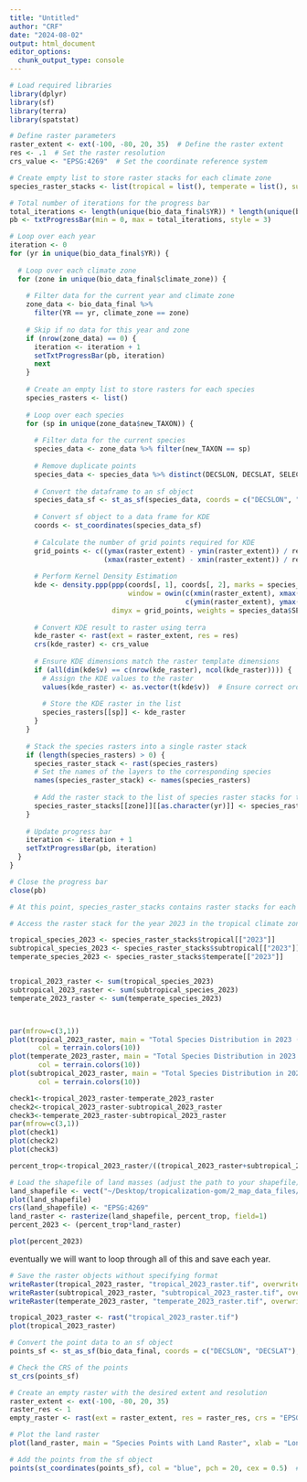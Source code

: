 ```yaml
---
title: "Untitled"
author: "CRF"
date: "2024-08-02"
output: html_document
editor_options: 
  chunk_output_type: console
---
```


```r
# Load required libraries
library(dplyr)
library(sf)
library(terra)
library(spatstat)

# Define raster parameters
raster_extent <- ext(-100, -80, 20, 35)  # Define the raster extent
res <- .1  # Set the raster resolution
crs_value <- "EPSG:4269"  # Set the coordinate reference system

# Create empty list to store raster stacks for each climate zone
species_raster_stacks <- list(tropical = list(), temperate = list(), subtropical = list())

# Total number of iterations for the progress bar
total_iterations <- length(unique(bio_data_final$YR)) * length(unique(bio_data_final$climate_zone))
pb <- txtProgressBar(min = 0, max = total_iterations, style = 3)

# Loop over each year
iteration <- 0
for (yr in unique(bio_data_final$YR)) {
  
  # Loop over each climate zone
  for (zone in unique(bio_data_final$climate_zone)) {
    
    # Filter data for the current year and climate zone
    zone_data <- bio_data_final %>% 
      filter(YR == yr, climate_zone == zone)
    
    # Skip if no data for this year and zone
    if (nrow(zone_data) == 0) {
      iteration <- iteration + 1
      setTxtProgressBar(pb, iteration)
      next  
    }
    
    # Create an empty list to store rasters for each species
    species_rasters <- list()
    
    # Loop over each species
    for (sp in unique(zone_data$new_TAXON)) {
      
      # Filter data for the current species
      species_data <- zone_data %>% filter(new_TAXON == sp)
      
      # Remove duplicate points
      species_data <- species_data %>% distinct(DECSLON, DECSLAT, SELECT_BGS)
      
      # Convert the dataframe to an sf object
      species_data_sf <- st_as_sf(species_data, coords = c("DECSLON", "DECSLAT"), crs = crs_value)
      
      # Convert sf object to a data frame for KDE
      coords <- st_coordinates(species_data_sf)
      
      # Calculate the number of grid points required for KDE
      grid_points <- c((ymax(raster_extent) - ymin(raster_extent)) / res, 
                       (xmax(raster_extent) - xmin(raster_extent)) / res)
      
      # Perform Kernel Density Estimation
      kde <- density.ppp(ppp(coords[, 1], coords[, 2], marks = species_data$SELECT_BGS, 
                             window = owin(c(xmin(raster_extent), xmax(raster_extent)), 
                                           c(ymin(raster_extent), ymax(raster_extent)))), 
                         dimyx = grid_points, weights = species_data$SELECT_BGS)
      
      # Convert KDE result to raster using terra
      kde_raster <- rast(ext = raster_extent, res = res)
      crs(kde_raster) <- crs_value
      
      # Ensure KDE dimensions match the raster template dimensions
      if (all(dim(kde$v) == c(nrow(kde_raster), ncol(kde_raster)))) {
        # Assign the KDE values to the raster
        values(kde_raster) <- as.vector(t(kde$v))  # Ensure correct order with transpose
        
        # Store the KDE raster in the list
        species_rasters[[sp]] <- kde_raster
      }
    }
    
    # Stack the species rasters into a single raster stack
    if (length(species_rasters) > 0) {
      species_raster_stack <- rast(species_rasters)
      # Set the names of the layers to the corresponding species
      names(species_raster_stack) <- names(species_rasters)
      
      # Add the raster stack to the list of species raster stacks for the appropriate climate zone
      species_raster_stacks[[zone]][[as.character(yr)]] <- species_raster_stack
    }
    
    # Update progress bar
    iteration <- iteration + 1
    setTxtProgressBar(pb, iteration)
  }
}

# Close the progress bar
close(pb)

# At this point, species_raster_stacks contains raster stacks for each year and climate zone

```

```r



# Access the raster stack for the year 2023 in the tropical climate zone

tropical_species_2023 <- species_raster_stacks$tropical[["2023"]]
subtropical_species_2023 <- species_raster_stacks$subtropical[["2023"]]
temperate_species_2023 <- species_raster_stacks$temperate[["2023"]]


tropical_2023_raster <- sum(tropical_species_2023)
subtropical_2023_raster <- sum(subtropical_species_2023)
temperate_2023_raster <- sum(temperate_species_2023)



par(mfrow=c(3,1))
plot(tropical_2023_raster, main = "Total Species Distribution in 2023 (Tropical Climate Zone)",
       col = terrain.colors(10))  
plot(temperate_2023_raster, main = "Total Species Distribution in 2023 (Temperate Climate Zone)",
       col = terrain.colors(10))  
plot(subtropical_2023_raster, main = "Total Species Distribution in 2023 (Subtropical Climate Zone)",
       col = terrain.colors(10))  

check1<-tropical_2023_raster-temperate_2023_raster
check2<-tropical_2023_raster-subtropical_2023_raster
check3<-temperate_2023_raster-subtropical_2023_raster
par(mfrow=c(3,1))
plot(check1)
plot(check2)
plot(check3)

percent_trop<-tropical_2023_raster/((tropical_2023_raster+subtropical_2023_raster+temperate_2023_raster))

# Load the shapefile of land masses (adjust the path to your shapefile)
land_shapefile <- vect("~/Desktop/tropicalization-gom/2_map_data_files/ne_110m_ocean/ne_110m_ocean.shp")
plot(land_shapefile)
crs(land_shapefile) <- "EPSG:4269"
land_raster <- rasterize(land_shapefile, percent_trop, field=1)
percent_2023 <- (percent_trop*land_raster)

plot(percent_2023)
```

eventually we will want to loop through all of this and save each year.

```r


# Save the raster objects without specifying format
writeRaster(tropical_2023_raster, "tropical_2023_raster.tif", overwrite = TRUE)
writeRaster(subtropical_2023_raster, "subtropical_2023_raster.tif", overwrite = TRUE)
writeRaster(temperate_2023_raster, "temperate_2023_raster.tif", overwrite = TRUE)

tropical_2023_raster <- rast("tropical_2023_raster.tif")
plot(tropical_2023_raster)

```


```r
# Convert the point data to an sf object
points_sf <- st_as_sf(bio_data_final, coords = c("DECSLON", "DECSLAT"), crs = 4269)

# Check the CRS of the points
st_crs(points_sf)

# Create an empty raster with the desired extent and resolution
raster_extent <- ext(-100, -80, 20, 35)
raster_res <- 1
empty_raster <- rast(ext = raster_extent, res = raster_res, crs = "EPSG:4269")

# Plot the land raster
plot(land_raster, main = "Species Points with Land Raster", xlab = "Longitude", ylab = "Latitude")

# Add the points from the sf object
points(st_coordinates(points_sf), col = "blue", pch = 20, cex = 0.5)  # Adjust color, point character, and size as needed




```

